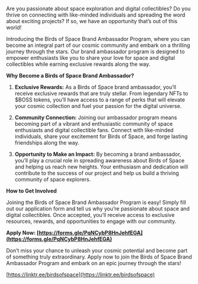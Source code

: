 Are you passionate about space exploration and digital collectibles? Do you thrive on connecting with like-minded individuals and spreading the word about exciting projects? If so, we have an opportunity that’s out of this world!

Introducing the Birds of Space Brand Ambassador Program, where you can become an integral part of our cosmic community and embark on a thrilling journey through the stars. Our brand ambassador program is designed to empower enthusiasts like you to share your love for space and digital collectibles while earning exclusive rewards along the way.

**Why Become a Birds of Space Brand Ambassador?**

 1. **Exclusive Rewards:** As a Birds of Space brand ambassador, you’ll receive exclusive rewards that are truly stellar. From legendary NFTs to $BOSS tokens, you’ll have access to a range of perks that will elevate your cosmic collection and fuel your passion for the digital universe.

 2. **Community Connection:** Joining our ambassador program means becoming part of a vibrant and enthusiastic community of space enthusiasts and digital collectible fans. Connect with like-minded individuals, share your excitement for Birds of Space, and forge lasting friendships along the way.

 3. **Opportunity to Make an Impact:** By becoming a brand ambassador, you’ll play a crucial role in spreading awareness about Birds of Space and helping us reach new heights. Your enthusiasm and dedication will contribute to the success of our project and help us build a thriving community of space explorers.

**How to Get Involved**

Joining the Birds of Space Brand Ambassador Program is easy! Simply fill out our application form and tell us why you’re passionate about space and digital collectibles. Once accepted, you’ll receive access to exclusive resources, rewards, and opportunities to engage with our community.

**Apply Now: [https://forms.gle/PqNCybP8HnJehfEGA](https://forms.gle/PqNCybP8HnJehfEGA)**

Don’t miss your chance to unleash your cosmic potential and become part of something truly extraordinary. Apply now to join the Birds of Space Brand Ambassador Program and embark on an epic journey through the stars!

[https://linktr.ee/birdsofspace](https://linktr.ee/birdsofspace)
